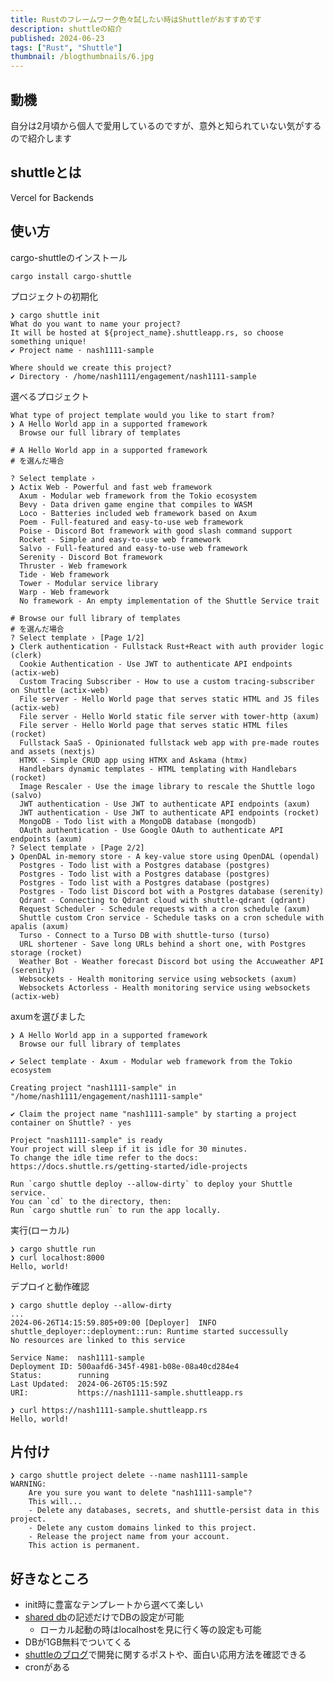 ```yaml
---
title: Rustのフレームワーク色々試したい時はShuttleがおすすめです
description: shuttleの紹介
published: 2024-06-23
tags: ["Rust", "Shuttle"]
thumbnail: /blogthumbnails/6.jpg
---
```


## 動機
自分は2月頃から個人で愛用しているのですが、意外と知られていない気がするので紹介します  

## shuttleとは
Vercel for Backends


## 使い方
cargo-shuttleのインストール
```
cargo install cargo-shuttle
```
プロジェクトの初期化
```
❯ cargo shuttle init
What do you want to name your project?
It will be hosted at ${project_name}.shuttleapp.rs, so choose something unique!
✔ Project name · nash1111-sample

Where should we create this project?
✔ Directory · /home/nash1111/engagement/nash1111-sample
```
選べるプロジェクト
```
What type of project template would you like to start from?
❯ A Hello World app in a supported framework
  Browse our full library of templates

# A Hello World app in a supported framework
# を選んだ場合

? Select template ›
❯ Actix Web - Powerful and fast web framework
  Axum - Modular web framework from the Tokio ecosystem
  Bevy - Data driven game engine that compiles to WASM
  Loco - Batteries included web framework based on Axum
  Poem - Full-featured and easy-to-use web framework
  Poise - Discord Bot framework with good slash command support
  Rocket - Simple and easy-to-use web framework
  Salvo - Full-featured and easy-to-use web framework
  Serenity - Discord Bot framework
  Thruster - Web framework
  Tide - Web framework
  Tower - Modular service library
  Warp - Web framework
  No framework - An empty implementation of the Shuttle Service trait

# Browse our full library of templates
# を選んだ場合
? Select template › [Page 1/2] 
❯ Clerk authentication - Fullstack Rust+React with auth provider logic (clerk)
  Cookie Authentication - Use JWT to authenticate API endpoints (actix-web)
  Custom Tracing Subscriber - How to use a custom tracing-subscriber on Shuttle (actix-web)
  File server - Hello World page that serves static HTML and JS files (actix-web)
  File server - Hello World static file server with tower-http (axum)
  File server - Hello World page that serves static HTML files (rocket)
  Fullstack SaaS - Opinionated fullstack web app with pre-made routes and assets (nextjs)
  HTMX - Simple CRUD app using HTMX and Askama (htmx)
  Handlebars dynamic templates - HTML templating with Handlebars (rocket)
  Image Rescaler - Use the image library to rescale the Shuttle logo (salvo)
  JWT authentication - Use JWT to authenticate API endpoints (axum)
  JWT authentication - Use JWT to authenticate API endpoints (rocket)
  MongoDB - Todo list with a MongoDB database (mongodb)
  OAuth authentication - Use Google OAuth to authenticate API endpoints (axum)
? Select template › [Page 2/2] 
❯ OpenDAL in-memory store - A key-value store using OpenDAL (opendal)
  Postgres - Todo list with a Postgres database (postgres)
  Postgres - Todo list with a Postgres database (postgres)
  Postgres - Todo list with a Postgres database (postgres)
  Postgres - Todo list Discord bot with a Postgres database (serenity)
  Qdrant - Connecting to Qdrant cloud with shuttle-qdrant (qdrant)
  Request Scheduler - Schedule requests with a cron schedule (axum)
  Shuttle custom Cron service - Schedule tasks on a cron schedule with apalis (axum)
  Turso - Connect to a Turso DB with shuttle-turso (turso)
  URL shortener - Save long URLs behind a short one, with Postgres storage (rocket)
  Weather Bot - Weather forecast Discord bot using the Accuweather API (serenity)
  Websockets - Health monitoring service using websockets (axum)
  Websockets Actorless - Health monitoring service using websockets (actix-web)

```
axumを選びました
```
❯ A Hello World app in a supported framework
  Browse our full library of templates

✔ Select template · Axum - Modular web framework from the Tokio ecosystem

Creating project "nash1111-sample" in "/home/nash1111/engagement/nash1111-sample"

✔ Claim the project name "nash1111-sample" by starting a project container on Shuttle? · yes

Project "nash1111-sample" is ready
Your project will sleep if it is idle for 30 minutes.
To change the idle time refer to the docs: https://docs.shuttle.rs/getting-started/idle-projects

Run `cargo shuttle deploy --allow-dirty` to deploy your Shuttle service.
You can `cd` to the directory, then:
Run `cargo shuttle run` to run the app locally.
```
実行(ローカル)
```
❯ cargo shuttle run
❯ curl localhost:8000
Hello, world!
```
デプロイと動作確認
```
❯ cargo shuttle deploy --allow-dirty
...
2024-06-26T14:15:59.805+09:00 [Deployer]  INFO shuttle_deployer::deployment::run: Runtime started successully
No resources are linked to this service

Service Name:  nash1111-sample
Deployment ID: 500aafd6-345f-4981-b08e-08a40cd284e4
Status:        running
Last Updated:  2024-06-26T05:15:59Z
URI:           https://nash1111-sample.shuttleapp.rs

❯ curl https://nash1111-sample.shuttleapp.rs
Hello, world!
```



## 片付け
```
❯ cargo shuttle project delete --name nash1111-sample
WARNING:
    Are you sure you want to delete "nash1111-sample"?
    This will...
    - Delete any databases, secrets, and shuttle-persist data in this project.
    - Delete any custom domains linked to this project.
    - Release the project name from your account.
    This action is permanent.
```

## 好きなところ
- init時に豊富なテンプレートから選べて楽しい
- [shared db](https://docs.shuttle.rs/resources/shuttle-shared-db)の記述だけでDBの設定が可能
  - ローカル起動の時はlocalhostを見に行く等の設定も可能
- DBが1GB無料でついてくる
- [shuttleのブログ](https://www.shuttle.rs/blog/tags/all)で開発に関するポストや、面白い応用方法を確認できる
- cronがある
